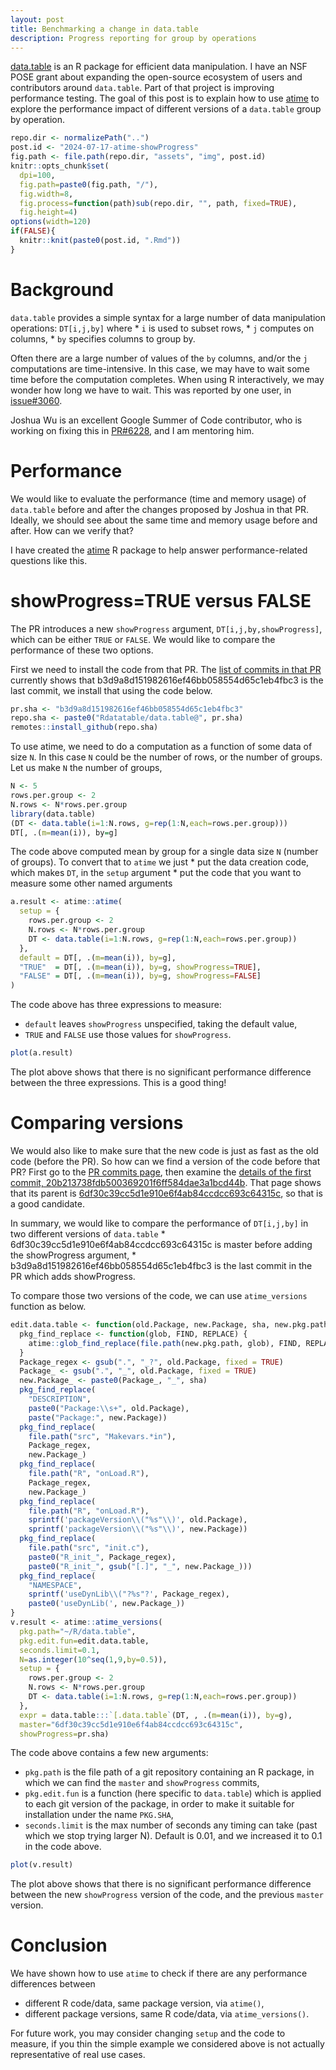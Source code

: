 ```yaml
---
layout: post
title: Benchmarking a change in data.table
description: Progress reporting for group by operations
---
```


[data.table](https://github.com/rdatatable/data.table) is an R package for efficient data manipulation.
I have an NSF POSE grant about expanding the open-source ecosystem of users and contributors around `data.table`.
Part of that project is improving performance testing. 
The goal of this post is to explain how to use
[atime](https://github.com/tdhock/atime) to explore the performance
impact of different versions of a `data.table` group by operation.

```r
repo.dir <- normalizePath("..")
post.id <- "2024-07-17-atime-showProgress"
fig.path <- file.path(repo.dir, "assets", "img", post.id)
knitr::opts_chunk$set(
  dpi=100,
  fig.path=paste0(fig.path, "/"),
  fig.width=8,
  fig.process=function(path)sub(repo.dir, "", path, fixed=TRUE),
  fig.height=4)
options(width=120)
if(FALSE){
  knitr::knit(paste0(post.id, ".Rmd"))
}
```

# Background

`data.table` provides a simple syntax for a large number of data manipulation operations: `DT[i,j,by]` where 
* `i` is used to subset rows,
* `j` computes on columns,
* `by` specifies columns to group by.

Often there are a large number of values of the `by` columns, and/or
the `j` computations are time-intensive. In this case, we may have to
wait some time before the computation completes. When using R
interactively, we may wonder how long we have to wait. This was
reported by one user, in
[issue#3060](https://github.com/Rdatatable/data.table/issues/3060).

Joshua Wu is an excellent Google Summer of Code contributor, who is
working on fixing this in
[PR#6228](https://github.com/Rdatatable/data.table/pull/6228), and I
am mentoring him.

# Performance

We would like to evaluate the performance (time and memory usage) of
`data.table` before and after the changes proposed by Joshua in that
PR. Ideally, we should see about the same time and memory usage before
and after. How can we verify that?

I have created the [atime](https://github.com/tdhock/atime) R package
to help answer performance-related questions like this.

# showProgress=TRUE versus FALSE

The PR introduces a new `showProgress` argument, `DT[i,j,by,showProgress]`, which can be either `TRUE` or `FALSE`. We would like to compare the performance of these two options. 

First we need to install the code from that PR.
The [list of commits in that
PR](https://github.com/Rdatatable/data.table/pull/6228/commits)
currently shows that b3d9a8d151982616ef46bb058554d65c1eb4fbc3 is the
last commit, we install that using the code below.

```r
pr.sha <- "b3d9a8d151982616ef46bb058554d65c1eb4fbc3"
repo.sha <- paste0("Rdatatable/data.table@", pr.sha)
remotes::install_github(repo.sha)
```

To use atime, we need to do a computation as a function of some data
of size `N`. In this case `N` could be the number of rows, or the
number of groups. Let us make `N` the number of groups,

```r
N <- 5
rows.per.group <- 2
N.rows <- N*rows.per.group
library(data.table)
(DT <- data.table(i=1:N.rows, g=rep(1:N,each=rows.per.group)))
DT[, .(m=mean(i)), by=g]
```

The code above computed mean by group for a single data size `N` (number of groups). To convert that to `atime` we just 
* put the data creation code, which makes `DT`, in the `setup` argument
* put the code that you want to measure some other named arguments

```r
a.result <- atime::atime(
  setup = {
    rows.per.group <- 2
    N.rows <- N*rows.per.group
    DT <- data.table(i=1:N.rows, g=rep(1:N,each=rows.per.group))
  },
  default = DT[, .(m=mean(i)), by=g],
  "TRUE"  = DT[, .(m=mean(i)), by=g, showProgress=TRUE],
  "FALSE" = DT[, .(m=mean(i)), by=g, showProgress=FALSE]
)
```

The code above has three expressions to measure:

* `default` leaves `showProgress` unspecified, taking the default value,
* `TRUE` and `FALSE` use those values for `showProgress`.

```r
plot(a.result)
```

The plot above shows that there is no significant performance
difference between the three expressions. This is a good thing!

# Comparing versions

We would also like to make sure that the new code is just as fast as
the old code (before the PR). So how can we find a version of the code before that PR? First go to the [PR commits page](https://github.com/Rdatatable/data.table/pull/6228/commits), then examine the [details of the first commit, 20b213738fdb500369201f6ff584dae3a1bcd44b](https://github.com/Rdatatable/data.table/commit/20b213738fdb500369201f6ff584dae3a1bcd44b). That page shows that its parent is [6df30c39cc5d1e910e6f4ab84ccdcc693c64315c](https://github.com/Rdatatable/data.table/commit/6df30c39cc5d1e910e6f4ab84ccdcc693c64315c), so that is a good candidate.

In summary, we would like to compare the performance of `DT[i,j,by]` in two different versions of `data.table`
* 6df30c39cc5d1e910e6f4ab84ccdcc693c64315c is master before adding the showProgress argument,
* b3d9a8d151982616ef46bb058554d65c1eb4fbc3 is the last commit in the PR which adds showProgress.

To compare those two versions of the code, we can use `atime_versions`
function as below.

```r
edit.data.table <- function(old.Package, new.Package, sha, new.pkg.path) {
  pkg_find_replace <- function(glob, FIND, REPLACE) {
    atime::glob_find_replace(file.path(new.pkg.path, glob), FIND, REPLACE)
  }
  Package_regex <- gsub(".", "_?", old.Package, fixed = TRUE)
  Package_ <- gsub(".", "_", old.Package, fixed = TRUE)
  new.Package_ <- paste0(Package_, "_", sha)
  pkg_find_replace(
    "DESCRIPTION",
    paste0("Package:\\s+", old.Package),
    paste("Package:", new.Package))
  pkg_find_replace(
    file.path("src", "Makevars.*in"),
    Package_regex,
    new.Package_)
  pkg_find_replace(
    file.path("R", "onLoad.R"),
    Package_regex,
    new.Package_)
  pkg_find_replace(
    file.path("R", "onLoad.R"),
    sprintf('packageVersion\\("%s"\\)', old.Package),
    sprintf('packageVersion\\("%s"\\)', new.Package))
  pkg_find_replace(
    file.path("src", "init.c"),
    paste0("R_init_", Package_regex),
    paste0("R_init_", gsub("[.]", "_", new.Package_)))
  pkg_find_replace(
    "NAMESPACE",
    sprintf('useDynLib\\("?%s"?', Package_regex),
    paste0('useDynLib(', new.Package_))
}
v.result <- atime::atime_versions(
  pkg.path="~/R/data.table",
  pkg.edit.fun=edit.data.table,
  seconds.limit=0.1,
  N=as.integer(10^seq(1,9,by=0.5)),
  setup = {
    rows.per.group <- 2
    N.rows <- N*rows.per.group
    DT <- data.table(i=1:N.rows, g=rep(1:N,each=rows.per.group))
  },
  expr = data.table:::`[.data.table`(DT, , .(m=mean(i)), by=g),
  master="6df30c39cc5d1e910e6f4ab84ccdcc693c64315c",
  showProgress=pr.sha)
```

The code above contains a few new arguments:

* `pkg.path` is the file path of a git repository containing an R package, in which we can find the `master` and `showProgress` commits,
* `pkg.edit.fun` is a function (here specific to `data.table`) which is applied to each git version of the package, in order to make it suitable for installation under the name `PKG.SHA`,
* `seconds.limit` is the max number of seconds any timing can take (past which we stop trying larger N). Default is 0.01, and we increased it to 0.1 in the code above.

```r
plot(v.result)
```

The plot above shows that there is no significant performance
difference between the new `showProgress` version of the code, and the
previous `master` version.

# Conclusion

We have shown how to use `atime` to check if there are any performance differences between 

* different R code/data, same package version, via `atime()`,
* different package versions, same R code/data, via `atime_versions()`.

For future work, you may consider changing `setup` and the code to
measure, if you thin the simple example we considered above is not
actually representative of real use cases.
